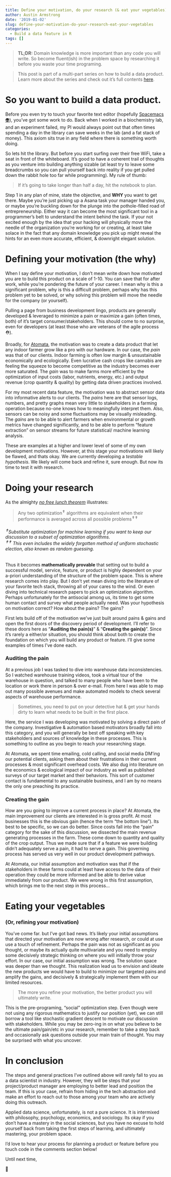 ```yaml
---
title: Define your motivation, do your research (& eat your vegetables)
author: Austin Armstrong
date: '2019-01-02'
slug: define-your-motivation-do-your-research-eat-your-vegetables
categories:
  - Build a data feature in R
tags: []
---
```


> **TL;DR:** Domain knowledge is more important than any code you will write. So become fluent(ish) in the problem space by researching it before you waste your time programing.  

> This post is part of a multi-part series on how to build a data product. Learn more about the series and check out it's full contents [here](/post/build-a-data-product/).

# So you want to build a data product.

Before you even try to touch your favorite text editor (hopefully [Spacemacs 👽](http://spacemacs.org/)), you've got some work to do. Back when I worked in a biochemistry lab, and an experiment failed, my PI would always point out that often times spending a day in the library can save weeks in the lab (and a fat stack of money). This axiom sits true in any field where there is something worth doing.  

So lets hit the library. But before you start surfing over their free WiFi, take a seat in front of the whiteboard. It's good to have a coherent trail of thoughts as you venture into building anything sizable (at least try to leave some breadcrumbs so you can pull yourself back into reality if you get pulled down the rabbit hole too far while programming). My rule of thumb:  

> If it's going to take longer than half a day, hit the notebook to plan.  

Step 1 in any plan of mine, state the objective, and **WHY** you want to get there. Maybe you're just picking up a Asana task your manager handed you, or maybe you're buckling down for the plunge into the pothole-filled road of entrepreneurship. Either way it can become the most significant tool in a programmer's belt to understand the intent behind the task. If your not excited enough by the idea that your hacking will physically move the needle of the organization you're working for or creating, at least take solace in the fact that any domain knowledge you pick up might reveal the hints for an even more accurate, efficient, & downright elegant solution.  

# Defining your motivation (the why)

When I say define your motivation, I don't mean write down how motivated you are to build this product on a scale of 1-10. You can save that for after work, while you're pondering the future of your career. I mean why is this a significant problem, why is this a difficult problem, perhaps why has this problem yet to be solved, or why solving this problem will move the needle for the company (or yourself). 

Pulling a page from business development lingo, products are generally developed & leveraged to minimize a pain or maximize a gain (often times, both) of it's target consumer/stakeholders. This should come to no surprise, even for developers (at least those who are veterans of the agile process ⛑️). 

Broadly, for [Atomata](https://www.growatomata.com), the motivation was to create a data product that let any indoor farmer grow like a pro with our hardware. In our case, the *pain* was that of our clients. Indoor farming is often low margin & unsustainable economically and ecologically. Even lucrative cash crops like cannabis are feeling the squeeze to become competitive as the industry becomes ever more saturated. The *gain* was to make farms more efficient by the optimization of input costs (labor, nutrients, energy, etc.) and output revenue (crop quantity & quality) by getting data driven practices involved.  

For my most recent data feature, the motivation was to abstract sensor data into informative alerts to our clients. The *pains* here are that sensor logs, numbers, and pretty graphs mean very little to stakeholders in a farming operation because no-one knows how to meaningfully interpret them. Also, sensors can be noisy and some fluctuations may be visually misleading. The *gains* are to be able to alert farmers when environmental or growth metrics have changed significantly, and to be able to perform "feature extraction" on sensor streams for future statistical/ machine learning analysis.   

These are examples at a higher and lower level of some of my own development motivations. However, at this stage your motivations will likely be flawed, and thats okay. We are currently developing a *testable hypothesis*. We likely will come back and refine it, sure enough. But now its time to test it with research.

# Doing your research

As the almighty [*no free lunch theorem*](https://www.mitpressjournals.org/doi/10.1162/neco.1996.8.7.1341) illustrates:  
  
> Any two optimization^✝^ algorithms are equivalent when their performance is averaged across all possible problems^✝✝^  

###### ^✝^Substitute optimization for machine learning if you want to keep our discussion to a subset of optimization algorithms. </br>  ^✝✝^ This even includes the widely forgotten method of uniform stochastic election, also known as random guessing.

Thus it becomes **mathematically provable** that setting out to build a successful model, service, feature, or product is highly dependent on your a-priori understanding of the structure of the problem space. This is where research comes into play. But I don't yet mean diving into the literature of your favorite tech stack, throwing all of your cares to the wind. Or even diving into technical research papers to pick an optimization algorithm. Perhaps unfortunately for the antisocial among us, its time to get some human contact and survey what people actually need. Was your hypothesis on motivation correct? How about the pains? The gains?   

First lets build off of the motivation we've just built around pains & gains and open the first doors of the discovery period of development. I'll refer to these doors here as "**Auditing the pain(s)**" & "**Creating the gain(s)**". Since it's rarely a either/or situation, you should think about both to create the foundation on which you will build any product or feature. I'll give some examples of times I've done each.

### Auditing the pain

At a previous job I was tasked to dive into warehouse data inconsistencies. So I watched warehouse training videos, took a virtual tour of the warehouse in question, and talked to many people who have been to the location or work there in person & over e-mail. From here I was able to map out many possible avenues and make automated models to check several aspects of warehouse performance.  

> Sometimes, you need to put on your detective hat & get your hands dirty to learn what needs to be built in the first place. 

Here, the service I was developing was motivated by solving a direct pain of the company. Investigative & automation based motivators broadly fall into this category, and you will generally be best off speaking with key stakeholders and sources of knowledge in these processes. This is something to outline as you begin to reach your researching stage.  

At Atomata, we spent time emailing, cold calling, and social media DM'ing our potential clients, asking them about their frustrations in their current processes & most significant overhead costs. We also dug into literature on the economics & ecological impact of our industry as well as published surveys of our target market and their behaviors. This sort of customer contact is fundamental to any sustainable business, and I am by no means the only one preaching its practice.

### Creating the gain

How are you going to improve a current process in place? At Atomata, the main improvement our clients are interested in is gross profit. At most businesses this is the obvious gain (hence the term "the bottom line"). Its best to be specific, so we can do better. Since costs fall into the "pain" category for the sake of this discussion, we dissected the main revenue generating processes in the farm. These come down to quantity and quality of the crop output. Thus we made sure that if a feature we were building didn't adequately serve a pain, it had to serve a gain. This governing process has served us very well in our product development pathways.  

At Atomata, our initial assumption and motivation was that if the stakeholders in these farms could at least have access to the data of their operation they could be more informed and be able to derive value immediately from our product. We were wrong in this first assumption, which brings me to the next step in this process...  


# Eating your vegetables  
### (Or, refining your motivation)
You've come far. but I've got bad news. It's likely your initial assumptions that directed your motivation are now wrong after research, or could at use use a touch of refinement. Perhaps the pain was not as significant as you thought, or maybe its actually quite multivariate and you need to employ some decisively strategic thinking on where you will initially throw your effort. In our case, our initial assumption was wrong. The solution space was deeper than we thought. This realization lead us to envision and ideate the new products we would have to build to minimize our targeted pains and amplify the gains, and decisively & strategically implement them with our limited resources.

> The more you refine your motivation, the better product you will ultimately write.

This is the pre-programing, "social" optimization step. Even though were not using any rigorous mathematics to justify our position (yet), we can still borrow a tool like stochastic gradient descent to motivate our discussion with stakeholders. While you may be zero-ing in on what you believe to be the ultimate pain/gain/etc in your research, remember to take a step back and occasionally ask questions outside your main train of thought. You may be surprised with what you uncover.

# In conclusion

The steps and general practices I've outlined above will rarely fall to you as a data scientist in industry. However, they will be steps that your project/product manager are employing to better lead and position the team. If this is your case, refrain from hiding in the tech abstraction and make an effort to reach out to those among your team who are actively doing this outreach. 

Applied data science, unfortunately, is not a pure science. It is intermixed with philosophy, psychology, economics, and sociology. Its okay if you don't have a mastery in the social sciences, but you have no excuse to hold yourself back from taking the first steps of learning, and ultimately mastering, your problem space.

I'd love to hear your process for planning a product or feature before you touch code in the comments section below!

Until next time,  

🖖


